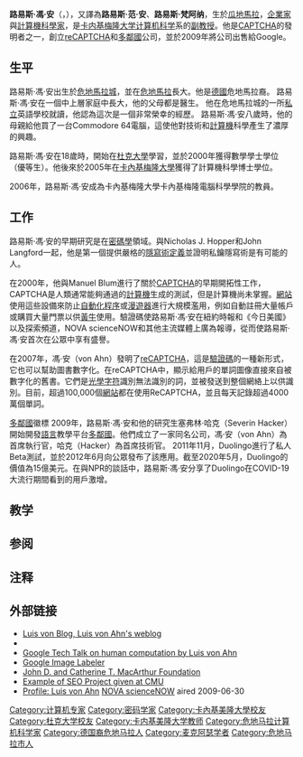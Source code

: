 {{short description|Guatemalan entrepreneur and computer scientist}}
{{Infobox scientist
| name              = 路易斯·馮·安<br>Luis von Ahn
| image             = Wikimania 2015 - Day 2 (18) (cropped).jpg
| caption           = 路易斯·馮·安，攝於2015年[[維基媒體國際會議|維基媒體國際會議]]
| birth_date        = {{Birth date and age|1978|8|19}}
| birth_place       = {{GUA}}[[瓜地馬拉市|瓜地馬拉市]]
| death_date        = 
| death_place       = 
| alma_mater        = [[卡内基梅隆大学|卡内基梅隆大学]]<br>[[杜克大學|杜克大學]]
| doctoral_advisor  = [[曼紐爾·布盧姆|曼紐爾·布盧姆]]
| known_for         = [[CAPTCHA|CAPTCHA]]、[[reCAPTCHA|reCAPTCHA]]、<br>[[多鄰國|多鄰國]]、[[眾包|眾包]]先驅
| awards            = [[麥克阿瑟獎|麥克阿瑟獎]]（2006年）<br>[[TR35|TR35]]（2007年）<ref name=mittr>{{cite web|title=Innovators Under 35: 2007|url=http://www2.technologyreview.com/tr35/profile.aspx?TRID=631|publisher=MIT Technology Review|access-date=13 August 2015|archive-date=2021-01-04|archive-url=https://web.archive.org/web/20210104095011/http://www2.technologyreview.com/tr35/profile.aspx?TRID=631|dead-url=no}}</ref><br>{{le|勒梅爾森-麻省理工學院獎|Lemelson–MIT Prize}}（2018年）
| work_institution  = [[卡内基梅隆大学|卡内基梅隆大学]]
}}
'''路易斯·馮·安'''（{{lang-en|Luis von Ahn}}，{{bd|1979年|8月19日|||catIdx=Ann, Luis von}}），又譯為'''路易斯·范·安'''、'''路易斯·梵阿纳'''，生於[[瓜地馬拉|瓜地馬拉]]，[[企業家|企業家]]與[[計算機科學家|計算機科學家]]，是[[卡内基梅隆大学|卡内基梅隆大学]][[计算机科学|计算机科学]]系的[[副教授|副教授]]。他是[[CAPTCHA|CAPTCHA]]的發明者之一，創立[[reCAPTCHA|reCAPTCHA]]和[[多鄰國|多鄰國]]公司，並於2009年將公司出售給Google。

==生平==
路易斯·馮·安出生於[[危地馬拉城|危地馬拉城]]，並在[[危地馬拉|危地馬拉]]長大。他是[[德國|德國]]危地馬拉裔。 路易斯·馮·安在一個中上層家庭中長大，他的父母都是醫生。 他在危地馬拉城的一所[[私立|私立]]英語學校就讀，他認為這次是一個非常榮幸的經歷。 路易斯·馮·安八歲時，他的母親給他買了一台Commodore 64電腦，這使他對技術和[[計算機|計算機]]科學產生了濃厚的興趣。 

路易斯·馮·安在18歲時，開始在[[杜克大學|杜克大學]]學習，並於2000年獲得數學學士學位（優等生）。他後來於2005年在[[卡內基梅隆大學|卡內基梅隆大學]]獲得了計算機科學博士學位。

2006年，路易斯·馮·安成為卡內基梅隆大學卡內基梅隆電腦科學學院的教員。
==工作==
路易斯·馮·安的早期研究是在[[密碼學|密碼學]]領域。與Nicholas J. Hopper和John Langford一起，他是第一個提供嚴格的[[隱寫術|隱寫術]][[定義|定義]]並證明私鑰隱寫術是有可能的人。

在2000年，他與Manuel Blum進行了關於[[CAPTCHA|CAPTCHA]]的早期開拓性工作，CAPTCHA是人類通常能夠通過的[[計算機|計算機]]生成的測試，但是計算機尚未掌握。[[網站|網站]]使用這些設備來防止[[自動化程序|自動化程序]]或[[漫遊器|漫遊器]]進行大規模濫用，例如自動註冊大量帳戶或購買大量門票以供[[黃牛|黃牛]]使用。驗證碼使路易斯·馮·安在紐約時報和《今日美國》以及探索頻道，NOVA scienceNOW和其他主流媒體上廣為報導，從而使路易斯·馮·安首次在公眾中享有盛譽。

在2007年，馮·安（von Ahn）發明了[[reCAPTCHA|reCAPTCHA]]，這是[[驗證碼|驗證碼]]的一種新形式，它也可以幫助圖書數字化。在reCAPTCHA中，顯示給用戶的單詞圖像直接來自被數字化的舊書。它們是[[光學字符|光學字符]]識別無法識別的詞，並被發送到整個網絡上以供識別。目前，超過100,000個[[網站|網站]]都在使用ReCAPTCHA，並且每天記錄超過4000萬個單詞。

[[多鄰國|多鄰國]]徽標
2009年，路易斯·馮·安和他的研究生塞弗林·哈克（Severin Hacker）開始開發[[語言|語言]]教學平台[[多鄰國|多鄰國]]。他們成立了一家同名公司，馮·安（von Ahn）為首席執行官，哈克（Hacker）為首席技術官。 2011年11月，Duolingo進行了私人Beta測試，並於2012年6月向公眾發布了該應用。截至2020年5月，Duolingo的價值為15億美元。在與NPR的談話中，路易斯·馮·安分享了Duolingo在COVID-19大流行期間看到的用戶激增。

==教学==
==参阅==
==注释==
{{reflist}}

==外部链接==
*[http://vonahn.blogspot.com/ Luis von Blog, Luis von Ahn's weblog] {{Wayback|url=http://vonahn.blogspot.com/ |date=20190726093529 }}
*{{twitter|luisvonahn}}
*[https://web.archive.org/web/20120102072508/http://video.google.com/videoplay?docid=-8246463980976635143 Google Tech Talk on human computation by Luis von Ahn]
*[http://images.google.com/imagelabeler/ Google Image Labeler] {{Wayback|url=http://images.google.com/imagelabeler/ |date=20100929153601 }}
*[https://web.archive.org/web/20120219230749/http://www.macfound.org/site/c.lkLXJ8MQKrH/b.2070789/apps/nl/content2.asp?content_id=%7B7D985462-610A-445A-B44A-6238715F94BC%7D&notoc=1%2F  John D. and Catherine T. MacArthur Foundation]
*[http://caltech.academia.edu/Rankmania2011 Example of SEO Project given at CMU] {{Wayback|url=http://caltech.academia.edu/Rankmania2011 |date=20210712094842 }}
*[http://www.pbs.org/wgbh/nova/sciencenow/0401/04.html Profile: Luis von Ahn] {{Wayback|url=http://www.pbs.org/wgbh/nova/sciencenow/0401/04.html |date=20100620162711 }} [[NOVA_scienceNOW|NOVA scienceNOW]] aired 2009-06-30

{{Authority control}}
{{DEFAULTSORT:Ahn, Luis von}}
[[Category:计算机专家|Category:计算机专家]]
[[Category:密码学家|Category:密码学家]]
[[Category:卡內基美隆大學校友|Category:卡內基美隆大學校友]]
[[Category:杜克大学校友|Category:杜克大学校友]]
[[Category:卡内基美隆大学教师|Category:卡内基美隆大学教师]]
[[Category:危地马拉计算机科学家|Category:危地马拉计算机科学家]]
[[Category:德国裔危地马拉人|Category:德国裔危地马拉人]]
[[Category:麦克阿瑟学者|Category:麦克阿瑟学者]]
[[Category:危地马拉市人|Category:危地马拉市人]]